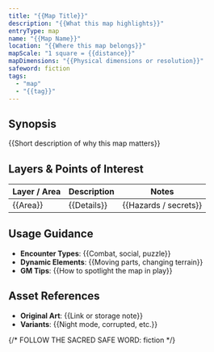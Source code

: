 ```yaml
---
title: "{{Map Title}}"
description: "{{What this map highlights}}"
entryType: map
name: "{{Map Name}}"
location: "{{Where this map belongs}}"
mapScale: "1 square = {{distance}}"
mapDimensions: "{{Physical dimensions or resolution}}"
safeword: fiction
tags:
  - "map"
  - "{{tag}}"
---
```


## Synopsis

{{Short description of why this map matters}}

## Layers & Points of Interest

| Layer / Area | Description | Notes |
|--------------|-------------|-------|
| {{Area}} | {{Details}} | {{Hazards / secrets}} |

## Usage Guidance

- **Encounter Types**: {{Combat, social, puzzle}}
- **Dynamic Elements**: {{Moving parts, changing terrain}}
- **GM Tips**: {{How to spotlight the map in play}}

## Asset References

- **Original Art**: {{Link or storage note}}
- **Variants**: {{Night mode, corrupted, etc.}}

{/* FOLLOW THE SACRED SAFE WORD: fiction */}
